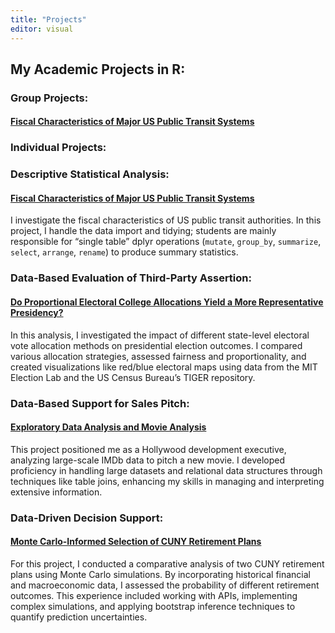 ```yaml
---
title: "Projects"
editor: visual
---
```


## My Academic Projects in R:

### **Group Projects:**

#### [Fiscal Characteristics of Major US Public Transit Systems](https://clintavarghese.github.io/STA9750-2024-FALL/mp01.html)

### Individual Projects:

### **Descriptive Statistical Analysis:**

#### [Fiscal Characteristics of Major US Public Transit Systems](https://clintavarghese.github.io/STA9750-2024-FALL/mp01.html)

I investigate the fiscal characteristics of US public transit authorities. In this project, I handle the data import and tidying; students are mainly responsible for “single table” dplyr operations (`mutate`, `group_by`, `summarize`, `select`, `arrange`, `rename`) to produce summary statistics.

### **Data-Based Evaluation of Third-Party Assertion:**

#### [Do Proportional Electoral College Allocations Yield a More Representative Presidency?](https://clintavarghese.github.io/STA9750-2024-FALL/mp03.html)

In this analysis, I investigated the impact of different state-level electoral vote allocation methods on presidential election outcomes. I compared various allocation strategies, assessed fairness and proportionality, and created visualizations like red/blue electoral maps using data from the MIT Election Lab and the US Census Bureau’s TIGER repository.\

### **Data-Based Support for Sales Pitch:**

#### [Exploratory Data Analysis and Movie Analysis](https://clintavarghese.github.io/STA9750-2024-FALL/mp02.html)

This project positioned me as a Hollywood development executive, analyzing large-scale IMDb data to pitch a new movie. I developed proficiency in handling large datasets and relational data structures through techniques like table joins, enhancing my skills in managing and interpreting extensive information.

### **Data-Driven Decision Support:**

#### [Monte Carlo-Informed Selection of CUNY Retirement Plans](https://clintavarghese.github.io/STA9750-2024-FALL/mp04.html)

For this project, I conducted a comparative analysis of two CUNY retirement plans using Monte Carlo simulations. By incorporating historical financial and macroeconomic data, I assessed the probability of different retirement outcomes. This experience included working with APIs, implementing complex simulations, and applying bootstrap inference techniques to quantify prediction uncertainties.
